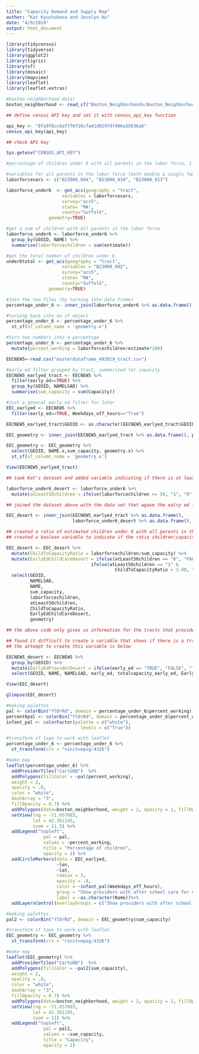 ```yaml
---
title: "Capacity Demand and Supply Map"
author: "Kat Kyuchukova and Jocelyn Hu"
date: "4/9/2019"
output: html_document
---
```

```r
library(tidycensus)
library(tidyverse)
library(ggplot2)
library(tigris)
library(sf)
library(mosaic)
library(mapview)
library(leaflet)
library(leaflet.extras)
```

```r
#boston neighborhood data!
boston_neighborhood <- read_sf("Boston_Neighborhoods/Boston_Neighborhoods.shp")
```


```r
## define census API key and set it with census_api_key function

api_key <- "8fa9f8cc6afff6f16cfa41d92974f406a35636a6"
census_api_key(api_key)

## check API key

Sys.getenv("CENSUS_API_KEY")
```

```r
#percentage of children under 6 with all parents in the labor force, 1 for single-parent household, 2 for two-parent household in each census tract in Boston.

#variables for all parents in the labor force (both double & single family households)
laborforcevars <- c("B23008_004", "B23008_010", "B23008_013")

laborforce_under6  <- get_acs(geography = "tract",
                     variables = laborforcevars,
                     survey="acs5",
                     state= "MA",
                     county="Suffolk",
                geometry=TRUE)

#get a sum of children with all parents in the labor force
laborforce_under6 <- laborforce_under6 %>%
  group_by(GEOID, NAME) %>%
  summarise(laborforcechildren = sum(estimate)) 

#get the total number of children under 6
under6total <- get_acs(geography = "tract",
                     variables = "B23008_002",
                     survey="acs5",
                     state= "MA",
                     county="Suffolk",
                geometry=TRUE)

#join the two files (by turning into data frame)
percentage_under_6 <- inner_join(laborforce_under6 %>% as.data.frame(), under6total %>% as.data.frame(), by = "GEOID")

#turning back into an sf object
percentage_under_6 <- percentage_under_6 %>%
  st_sf(sf_column_name = 'geometry.x')

#turn two numbers into a percentage
percentage_under_6 <- percentage_under_6 %>%
  mutate(percent_working = laborforcechildren/estimate*100)
```


```r
EECNEW5<-read.csv("masterdataframe_492019_tract.csv")

#early ed filter grouped by tract, summarized for capacity
EECNEW5_earlyed_tract <- EECNEW5 %>%
  filter(early_ed==TRUE) %>%
  group_by(GEOID, NAMELSAD) %>%
  summarise(sum_capacity = sum(Capacity))

#just a general early ed filter for later
EEC_earlyed <- EECNEW5 %>%
  filter(early_ed==TRUE, Weekdays_off_hours=="True")

EECNEW5_earlyed_tract$GEOID <- as.character(EECNEW5_earlyed_tract$GEOID)

EEC_geometry <- inner_join(EECNEW5_earlyed_tract %>% as.data.frame(), percentage_under_6 %>% as.data.frame(), by = "GEOID")

EEC_geometry <- EEC_geometry %>%
  select(GEOID, NAME.x,sum_capacity, geometry.x) %>%
  st_sf(sf_column_name = 'geometry.x')

View(EECNEW5_earlyed_tract)
```


```r
## took Kat's dataset and added variable indicating if there is at least 50 children under 6 with all parents in the workforce per tract

laborforce_under6_desert <- laborforce_under6 %>%
  mutate(atLeast50children = ifelse(laborforcechildren >= 50, "1", "0" ))

## joined the dataset above with the data set that wgave the ealry ed filter grouped by tract and summarized for early ed capacity

EEC_desert <- inner_join(EECNEW5_earlyed_tract %>% as.data.frame(), 
                         laborforce_under6_desert %>% as.data.frame(), by = "GEOID")

## created a ratio of estimated children under 6 with all parents in the workforce per tract over summarized early ed capacity per tract
## created a boolean variable to indicate if the ratio children:capacity is greater than 3:1, which would indicate a desert area in that tract

EEC_desert <- EEC_desert %>%
  mutate(ChildToCapacityRatio = laborforcechildren/sum_capacity) %>%
  mutate(EarlyEdChildCareDesert = ifelse(atLeast50children == "0", "FALSE",
                                ifelse(atLeast50children == "1" &
                                         ChildToCapacityRatio > 3.00, "TRUE", "FALSE"))) %>%
  select(GEOID, 
         NAMELSAD,
         NAME, 
         sum_capacity, 
         laborforcechildren,
         atLeast50children,
         ChildToCapacityRatio,
         EarlyEdChildCareDesert,
         geometry)

## the above code only gives us information for the tracts that provide early ed childcare 

## found it difficult to create a variable that shows if there is a tract that is completely missing an early ed child care provider (which is suppose to be registered as desert area)
## the attempt to create this variable is below

EECNEW5_desert <- EECNEW5 %>%
  group_by(GEOID) %>%
  mutate(EarlyEdProviderDesert = ifelse(early_ed == "TRUE", "FALSE", "TRUE")) %>%
  select(GEOID, NAME, NAMELSAD, early_ed, totalcapacity_early_ed, EarlyEdProviderDesert)

View(EEC_desert)
```

```r
glimpse(EEC_desert)
```

```r
#making palettes
pal <- colorBin("YlOrRd", domain = percentage_under_6$percent_working)
percent6pal <- colorBin("YlOrRd", domain = percentage_under_6$percent_working)
infant_pal <- colorFactor(palette = c("white"),
                            levels = c("True"))

#transform sf type to work with leaflet
percentage_under_6 <- percentage_under_6 %>%
  st_transform(crs = "+init=epsg:4326")

#make map
leaflet(percentage_under_6) %>%
  addProviderTiles("CartoDB")  %>%
  addPolygons(fillColor = ~pal(percent_working),
  weight = 2,
  opacity = .8,
  color = "white",
  dashArray = "3",
  fillOpacity = 0.7) %>%
  addPolygons(data=boston_neighborhood, weight = 2, opacity = 1, fillOpacity=0, stroke=TRUE, color="black", label=~Name) %>% #adding neighborhood data
  setView(lng = -71.057083, 
          lat = 42.361145, 
          zoom = 11.5) %>%
  addLegend("topleft", 
              pal = pal, 
              values = ~percent_working,
              title = "Percentage of children",
              opacity = 1) %>%
  addCircleMarkers(data = EEC_earlyed,
                   ~lon,
                   ~lat,
                   radius = 3,
                   opacity = .8,
                   color = ~infant_pal(Weekdays_off_hours),
                   group = "Show providers with after school care for early ed",
                   label = ~as.character(Name))%>%
  addLayersControl(overlayGroups = c("Show providers with after school care for early ed"))

```



```r
#making palettes
pal2 <- colorBin("YlOrRd", domain = EEC_geometry$sum_capacity)

#transform sf type to work with leaflet
EEC_geometry <- EEC_geometry %>%
  st_transform(crs = "+init=epsg:4326")

#make map
leaflet(EEC_geometry) %>%
  addProviderTiles("CartoDB")  %>%
  addPolygons(fillColor = ~pal2(sum_capacity),
  weight = 2,
  opacity = .8,
  color = "white",
  dashArray = "3",
  fillOpacity = 0.7) %>%
  addPolygons(data=boston_neighborhood, weight = 2, opacity = 1, fillOpacity=0, stroke=TRUE, color="black", label=~Name) %>% #adding neighborhood data
  setView(lng = -71.057083, 
          lat = 42.361145, 
          zoom = 11) %>%
  addLegend("topleft", 
              pal = pal2, 
              values = ~sum_capacity,
              title = "Capacity",
              opacity = 1)
```

